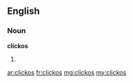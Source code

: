 ==English==

===Noun===
'''clickos'''

# {{plural of|clicko}}

[[ar:clickos]]
[[fr:clickos]]
[[mg:clickos]]
[[my:clickos]]